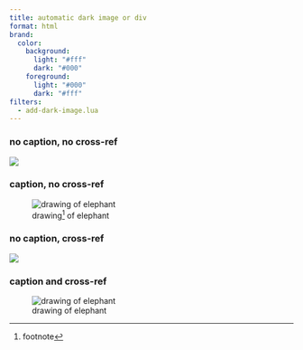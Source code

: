 ```yaml
---
title: automatic dark image or div
format: html
brand:
  color:
    background:
      light: "#fff"
      dark: "#000"
    foreground:
      light: "#000"
      dark: "#fff"
filters:
  - add-dark-image.lua
---
```



### no caption, no cross-ref

![](elephant.png){.dark-image}

### caption, no cross-ref

![drawing^[footnote] of elephant](elephant.png){.dark-div}

### no caption, cross-ref

![](elephant.png){#fig-elephant .dark-image}

### caption and cross-ref

![drawing of elephant](elephant.png){#fig-elephant .dark-image}


